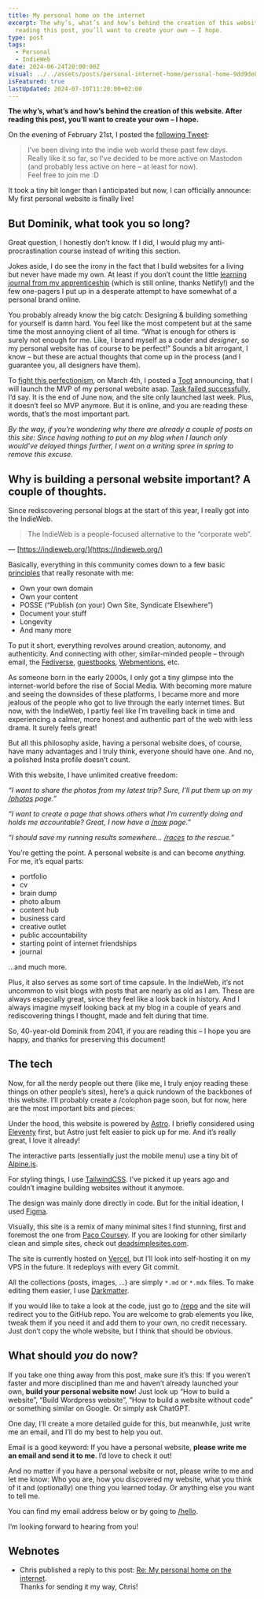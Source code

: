 ```yaml
---
title: My personal home on the internet
excerpt: The why’s, what’s and how’s behind the creation of this website. After
  reading this post, you’ll want to create your own – I hope.
type: post
tags:
  - Personal
  - IndieWeb
date: 2024-06-24T20:00:00Z
visual: ../../assets/posts/personal-internet-home/personal-home-9dd9de81af.jpg
isFeatured: true
lastUpdated: 2024-07-10T11:20:00+02:00
---
```


**The why’s, what’s and how’s behind the creation of this website. After reading this post, you’ll want to create your own – I hope.**

On the evening of February 21st, I posted the [following Tweet](https://x.com/dominikhofer_/status/1760349869435224351):

> I’ve been diving into the indie web world these past few days.  
> Really like it so far, so I’ve decided to be more active on Mastodon (and probably less active on here – at least for now).  
> Feel free to join me :D

It took a tiny bit longer than I anticipated but now, I can officially announce: My first personal website is finally live!

## But Dominik, what took you so long?

Great question, I honestly don’t know. If I did, I would plug my anti-procrastination course instead of writing this section.

Jokes aside, I do see the irony in the fact that I build websites for a living but never have made my own. At least if you don’t count the little [learning journal from my apprenticeship](https://mislernjournal.netlify.app/) (which is still online, thanks Netlify!) and the few one-pagers I put up in a desperate attempt to have somewhat of a personal brand online.

You probably already know the big catch: Designing & building something for yourself is damn hard. You feel like the most competent but at the same time the most annoying client of all time. “What is enough for others is surely not enough for me. Like, I brand myself as a coder and _designer_, so my personal website has of course to be perfect!” Sounds a bit arrogant, I know – but these are actual thoughts that come up in the process (and I guarantee you, all designers have them).

To [fight this perfectionism](/fighting-perfectionism), on March 4th, I posted a [Toot](https://mastodon.design/@dominik/112038783951972365) announcing, that I will launch the MVP of my personal website asap. [Task failed successfully](https://imgur.com/a/SdJaaJc), I’d say. It is the end of June now, and the site only launched last week. Plus, it doesn’t feel so MVP anymore. But it is online, and you are reading these words, that’s the most important part.

_By the way, if you’re wondering why there are already a couple of posts on this site: Since having nothing to put on my blog when I launch only would’ve delayed things further, I went on a writing spree in spring to remove this excuse._

## Why is building a personal website important? A couple of thoughts.

Since rediscovering personal blogs at the start of this year, I really got into the IndieWeb.

> The IndieWeb is a people-focused alternative to the “corporate web”.

— [https://indieweb.org/](https://indieweb.org/)

Basically, everything in this community comes down to a few basic [principles](https://indieweb.org/principles) that really resonate with me:

- Own your own domain
- Own your content
- POSSE (“Publish (on your) Own Site, Syndicate Elsewhere”)
- Document your stuff
- Longevity
- And many more

To put it short, everything revolves around creation, autonomy, and authenticity. And connecting with other, similar-minded people – through email, the [Fediverse](https://indieweb.org/federation), [guestbooks](https://indieweb.org/guestbook), [Webmentions](https://indieweb.org/Webmention), etc.

As someone born in the early 2000s, I only got a tiny glimpse into the internet-world before the rise of Social Media. With becoming more mature and seeing the downsides of these platforms, I became more and more jealous of the people who got to live through the early internet times. But now, with the IndieWeb, I partly feel like I’m travelling back in time and experiencing a calmer, more honest and authentic part of the web with less drama. It surely feels great!

But all this philosophy aside, having a personal website does, of course, have many advantages and I truly think, everyone should have one. And no, a polished Insta profile doesn’t count.

With this website, I have unlimited creative freedom:

_“I want to share the photos from my latest trip? Sure, I’ll put them up on my [/photos](/photos) page.”_

_“I want to create a page that shows others what I’m currently doing and holds me accountable? Great, I now have a [/now](/now) page.”_

_“I should save my running results somewhere… [/races](/races) to the rescue.”_

You’re getting the point. A personal website is and can become _anything_. For me, it’s equal parts:

- portfolio
- cv
- brain dump
- photo album
- content hub
- business card
- creative outlet
- public accountability
- starting point of internet friendships
- journal

…and much more.

Plus, it also serves as some sort of time capsule. In the IndieWeb, it’s not uncommon to visit blogs with posts that are nearly as old as I am. These are always especially great, since they feel like a look back in history. And I always imagine myself looking back at my blog in a couple of years and rediscovering things I thought, made and felt during that time.

So, 40-year-old Dominik from 2041, if you are reading this – I hope you are happy, and thanks for preserving this document!

## The tech

Now, for all the nerdy people out there (like me, I truly enjoy reading these things on other people’s sites), here’s a quick rundown of the backbones of this website. I’ll probably create a /colophon page soon, but for now, here are the most important bits and pieces:

Under the hood, this website is powered by [Astro](https://astro.build/). I briefly considered using [Eleventy](https://www.11ty.dev/) first, but Astro just felt easier to pick up for me. And it’s really great, I love it already!

The interactive parts (essentially just the mobile menu) use a tiny bit of [Alpine.js](https://alpinejs.dev/).

For styling things, I use [TailwindCSS](https://tailwindcss.com/). I’ve picked it up years ago and couldn’t imagine building websites without it anymore.

The design was mainly done directly in code. But for the initial ideation, I used [Figma](https://figma.com).

Visually, this site is a remix of many minimal sites I find stunning, first and foremost the one from [Paco Coursey](https://paco.me/). If you are looking for other similarly clean and simple sites, check out [deadsimplesites.com](https://deadsimplesites.com/).

The site is currently hosted on [Vercel](https://vercel.com), but I’ll look into self-hosting it on my VPS in the future. It redeploys with every Git commit.

All the collections (posts, images, …) are simply `*.md` or `*.mdx` files. To make editing them easier, I use [Darkmatter](https://getdarkmatter.dev/).

If you would like to take a look at the code, just go to [/repo](/repo) and the site will redirect you to the GitHub repo. You are welcome to grab elements you like, tweak them if you need it and add them to your own, no credit necessary. Just don’t copy the whole website, but I think that should be obvious.

## What should _you_ do now?

If you take one thing away from this post, make sure it’s this: If you weren’t faster and more disciplined than me and haven’t already launched your own, **build your personal website now**! Just look up “How to build a website”, “Build Wordpress website”, “How to build a website without code” or something similar on Google. Or simply ask ChatGPT.

One day, I’ll create a more detailed guide for this, but meanwhile, just write me an email, and I’ll do my best to help you out.

Email is a good keyword: If you have a personal website, **please write me an email and send it to me**. I’d love to check it out!

And no matter if you have a personal website or not, please write to me and let me know: Who you are, how you discovered my website, what you think of it and (optionally) one thing you learned today. Or anything else you want to tell me.

You can find my email address below or by going to [/hello](/hello).

I’m looking forward to hearing from you!

## Webnotes
- Chris published a reply to this post: [Re: My personal home on the internet](https://thoughts.uncountable.uk/re-my-personal-home-on-the-internet/).  
Thanks for sending it my way, Chris!
